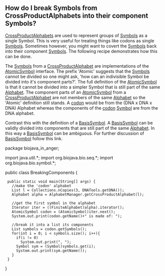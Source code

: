 == How do I break Symbols from CrossProductAlphabets into their component Symbols? ==

[[Biojava:Cookbook:Alphabets:CrossProduct|CrossProductAlphabets]] are used to represent groups of [http://www.biojava.org/docs/api14/org/biojava/bio/symbol/Symbol.html Symbols] as a single Symbol. This is very useful for treating things like codons as single [http://www.biojava.org/docs/api14/org/biojava/bio/symbol/Symbol.html Symbols]. Sometimes however, you might want to covert the [http://www.biojava.org/docs/api14/org/biojava/bio/symbol/Symbol.html Symbols] back into their component [http://www.biojava.org/docs/api14/org/biojava/bio/symbol/Symbol.html Symbols]. The following recipe demonstrates how this can be done.

The [http://www.biojava.org/docs/api14/org/biojava/bio/symbol/Symbol.html Symbols] from a [[Biojava:Cookbook:Alphabets:CrossProduct|CrossProductAlphabet]] are implementations of the [http://www.biojava.org/docs/api14/org/biojava/bio/symbol/AtomicSymbol.html AtomicSymbol] interface. The prefix 'Atomic' suggests that the [http://www.biojava.org/docs/api14/org/biojava/bio/symbol/Symbol.html Symbols] cannot be divided so one might ask, 'how can an indivisible Symbol be divided into it's component parts?'. The full definition of the [http://www.biojava.org/docs/api14/org/biojava/bio/symbol/AtomicSymbol.html AtomicSymbol] is that it cannot be divided into a simpler Symbol that is still part of the same [http://www.biojava.org/docs/api14/org/biojava/bio/symbol/Alphabet.html Alphabet]. The component parts of an [http://www.biojava.org/docs/api14/org/biojava/bio/symbol/AtomicSymbol.html AtomicSymbol] from a [[Biojava:Cookbook:Alphabets:CrossProduct|CrossProductAlphabet]] are not members of the same [http://www.biojava.org/docs/api14/org/biojava/bio/symbol/Alphabet.html Alphabet] so the 'Atomic' definition still stands. A [[wp:codon|codon]] would be from the (DNA x DNA x DNA) Alphabet whereas the components of the [[wp:codon|codon]] [http://www.biojava.org/docs/api14/org/biojava/bio/symbol/Symbol.html Symbol] are from the DNA alphabet.

Contrast this with the definition of a [http://www.biojava.org/docs/api14/org/biojava/bio/symbol/BasisSymbol.html BasisSymbol]. A [http://www.biojava.org/docs/api14/org/biojava/bio/symbol/BasisSymbol.html BasisSymbol] can be validly divided into components that are still part of the same [http://www.biojava.org/docs/api14/org/biojava/bio/symbol/Alphabet.html Alphabet]. In this way a [http://www.biojava.org/docs/api14/org/biojava/bio/symbol/BasisSymbol.html BasisSymbol] can be ambiguous. For further discussion of [http://www.biojava.org/docs/api14/org/biojava/bio/symbol/BasisSymbol.html BasisSymbol] follow this link.

<java>
package biojava_in_anger;

import java.util.*;
import org.biojava.bio.seq.*;
import org.biojava.bio.symbol.*;

public class BreakingComponents {
  public static void main(String[] args) {
    //make the 'codon' alphabet
    List l = Collections.nCopies(3, DNATools.getDNA());
    Alphabet alpha = AlphabetManager.getCrossProductAlphabet(l);

    //get the first symbol in the alphabet
    Iterator iter = ((FiniteAlphabet)alpha).iterator();
    AtomicSymbol codon = (AtomicSymbol)iter.next();
    System.out.print(codon.getName()+" is made of: ");

    //break it into a list its components
    List symbols = codon.getSymbols();
    for(int i = 0; i < symbols.size(); i++){
      if(i != 0)
        System.out.print(", ");
      Symbol sym = (Symbol)symbols.get(i);
      System.out.print(sym.getName());
    }
  }
}
</java>